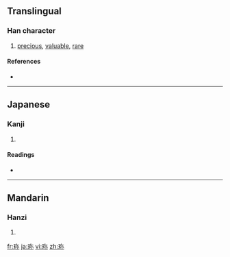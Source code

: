 {{also|珍}}
==Translingual==

===Han character===
{{Han char|rn=96|rad=玉|as=05|sn=9|four=|canj=一土弓火 (MGNF)}}

# [[precious]], [[valuable]], [[rare]]

====References====
* {{Han ref|kx=0730.060|dkj=20921|dj=1141.170|hdz=21108.030|uh=73CE|ud=29646}}

----

==Japanese==

===Kanji===
{{ja-kanji|grade=|rs=玉05}}

# {{defn|Japanese}}

====Readings====
* {{ja-readings|on=[[ちん]] (chin)|kun=[[めずらしい]] (mezurashii)}}

----

==Mandarin==

===Hanzi===
{{cmn-hanzi|pin=[[zhēn]] ([[zhen1]])|wg=chen<sup>1</sup>}}

# {{defn|Mandarin}}

[[fr:珎]]
[[ja:珎]]
[[vi:珎]]
[[zh:珎]]